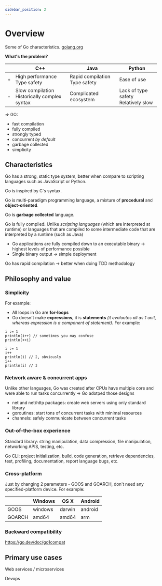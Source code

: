 ```yaml
---
sidebar_position: 2
---
```



# Overview

Some of Go characteristics. [golang.org](golang.org)

**What's the problem?**

|   | C++                                                | Java                                | Python                                    |
|---|----------------------------------------------------|-------------------------------------|-------------------------------------------|
| + | High performance <br/> Type safety                 | Rapid compilation <br/> Type safety | Ease of use                               |
| - | Slow compilation <br/> Historically complex syntax | Complicated ecosystem               | Lack of type safety <br/> Relatively slow |

=> GO:
- fast compilation
- fully compiled
- strongly typed
- concurrent *by default*
- garbage collected
- simplicity

## Characteristics

Go has a strong, static type system, better when compare to scripting languages such as JavaScript or Python.

Go is inspired by C's syntax.

Go is multi-paradigm programming language, a mixture of **procedural** and **object-oriented**.

Go is **garbage collected** language.

Go is fully compiled. Unlike *scripting languages* (which are interpreted at runtime) or languages that are compiled to some intermediate code that are interpreted by a runtime (such as Java)
- Go applications are fully compiled down to an executable binary -> highest levels of performance possible
- Single binary output -> simple deployment

Go has rapid compilation -> better when doing TDD methodology

## Philosophy and value

### Simplicity

For example:
- All loops in Go are **for-loops**
- Go doesn't make **expressions**, it is **statements** *(it evaluates all as 1 unit, whereas expression is a component of statement)*. For example:

<Tabs>
<TabItem value="code-1" label="There are some expressions">

    i := 1
    println(i++) // sometimes you may confuse
    println(++i)

</TabItem>
<TabItem value="code-2" label="It's all statement">

    i := 1
    i++
    println(i) // 2, obviously
    i++
    println(i) // 3

</TabItem>
</Tabs>


### Network aware & concurrent apps

Unlike other languages, Go was created after CPUs have multiple core and were able to run tasks concurrently -> Go adotped those designs

- net and net/http packages: create web servers using only standard library
- goroutines: start tons of concurrent tasks with minimal resources
- channels: safely communicate between concurrent tasks

### Out-of-the-box experience

Standard library: string manipulation, data compression, file manipulation, networking APIS, testing, etc.

Go CLI: project initialization, build, code generation, retrieve dependencies, test, profiling, documentation, report language bugs,  etc.

### Cross-platform

Just by changing 2 parameters - GOOS and GOARCH, don't need any specified-platform device. For example:

|        | Windows | OS X   | Android |
|--------|---------|--------|---------|
| GOOS   | windows | darwin | android |
| GOARCH | amd64   | amd64  | arm     |

### Backward compatibility

https://go.dev/doc/go1compat

## Primary use cases

Web services / microservices

Devops
